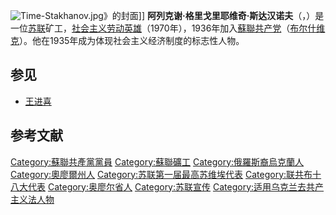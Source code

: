 {{unreferenced|time=2011-03-10T13:08:11+00:00}}
{{Infobox Person
|name          = 阿列克謝·斯達漢諾夫
|image         = Stakhanov.JPG
|image_size    = 220px
|alt           = 
|caption       = 斯達漢諾夫和一名礦工談話
|birth_name    = 
|birth_date    = 
|birth_place   = [[俄羅斯帝國|俄羅斯帝國]][[奧廖爾州|奧廖爾州]]
|death_date    = {{Death date and age|1977|11|05|1906|01|03}}
|death_place   = [[蘇聯|蘇聯]][[多列士|多列士]]
|body_discovered = 
|death_cause   = 
|resting_place = 
|resting_place_coordinates = 
|residence     = 
|nationality   = [[俄羅斯人|俄羅斯]]
|ethnicity     = 
|citizenship   = 
|other_names   = 
|known_for     = [[斯达汉诺夫运动|斯达汉诺夫运动]]的發起者
|education     = 
|alma_mater    = 
|employer      = 
|occupation    = [[礦工|礦工]]
|years_active  = 
|home_town     = 
|salary        = 
|networth      = 
|height        = 
|weight        = 
|title         = 
|term          = 
|predecessor   = 
|successor     = 
|party         = 
|opponents     = 
|boards        = 
|religion      = 
|spouse        = 
|partner       = 
|children      = 
|parents       = 
|relations     = 
|callsign      = 
|awards        ={{{!}} style="background:transparent"
{{!}}{{社会主义劳动英雄|1970年}}
{{!}}-
{{!}}{{列宁勋章|1936年}}{{!!}}{{列宁勋章|1970年}}{{!!}}{{劳动红旗勋章}}{{!!}}{{纪念列宁诞辰一百周年奖章}}
{{!}}-
{{!}}{{卫国战争胜利三十周年奖章}}{{!!}}{{卫国战争中忘我劳动奖章}}{{!!}}{{莫斯科建城八百周年奖章}}
{{!}}}
|signature     = 
|website       = 
|footnotes     = 
}}
[[Image:Time-Stakhanov.jpg|thumb]]》的封面]]
'''阿列克谢·格里戈里耶维奇·斯达汉诺夫'''（{{lang-rus|Алексей Григорьевич Стаханов|Aleksey Grigoryevich Stakhanov}}，{{bd|1906年|1月3日|1977年|11月5日|catIdx=S斯达}}）是一位[[苏联|苏联]]矿工，[[社会主义劳动英雄|社会主义劳动英雄]]（1970年），1936年加入[[蘇聯共产党|蘇聯共产党]]（[[布尔什维克|布尔什维克]]）。他在1935年成为体现社会主义经济制度的标志性人物。

==参见==
*[[王进喜|王进喜]]
== 参考文献 ==
{{reflist}}
{{苏联社会主义竞赛}}
{{Authority control}}
{{DEFAULTSORT:Stakhanov, Alexey Grigoryevich}}
[[Category:蘇聯共產黨黨員|Category:蘇聯共產黨黨員]]
[[Category:蘇聯礦工|Category:蘇聯礦工]]
[[Category:俄羅斯裔烏克蘭人|Category:俄羅斯裔烏克蘭人]]
[[Category:奧廖爾州人|Category:奧廖爾州人]]
[[Category:苏联第一届最高苏维埃代表|Category:苏联第一届最高苏维埃代表]]
[[Category:联共布十八大代表|Category:联共布十八大代表]]
[[Category:奥廖尔省人|Category:奥廖尔省人]]
[[Category:苏联宣传|Category:苏联宣传]]
[[Category:适用乌克兰去共产主义法人物|Category:适用乌克兰去共产主义法人物]]